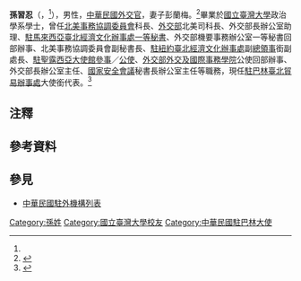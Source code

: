{{NoteTA|1=zh-hans:台; zh-hant:臺;}}

'''孫習忍'''（{{lang-en|SUN, SHYI-REN}}，{{bd|1961年|8月23日|catIdx=}}<ref name="Representative"/>），男性，[[:Category:中華民國外交官|中華民國外交官]]，妻子彭蘭梅。<ref>{{Cite web |url = https://www.epochtimes.com/b5/11/2/11/n3167105.htm |author = 杜國輝 |date = 2011年2月11日 |title = 美東婦聯會孔子大廈新年敬老 |publisher = [[大纪元时报|大纪元时报]] |accessdate = 2020年8月24日 |archive-date = 2011年2月21日 |archive-url = https://web.archive.org/web/20110221115908/http://www.epochtimes.com/b5/11/2/11/n3167105.htm |dead-url = no }}</ref>畢業於[[國立臺灣大學|國立臺灣大學]]政治學系學士，曾任[[臺灣美國事務委員會|北美事務協調委員會]]科長、[[中華民國外交部|外交部]]北美司科長、外交部長辦公室助理、[[駐馬來西亞臺北經濟文化辦事處|駐馬來西亞臺北經濟文化辦事處]][[外交官銜|一等秘書]]、外交部機要事務辦公室一等秘書回部辦事、北美事務協調委員會副秘書長、[[駐紐約臺北經濟文化辦事處|駐紐約臺北經濟文化辦事處]]副[[领事|總領事]]銜副處長、[[中華民國駐聖露西亞大使館|駐聖露西亞大使館]][[参赞|參事]]／[[公使|公使]]、[[外交部外交及國際事務學院|外交部外交及國際事務學院]]公使回部辦事、外交部長辦公室主任、[[國家安全會議_(中華民國)|國家安全會議]]秘書長辦公室主任等職務，現任[[駐巴林臺北貿易辦事處|駐巴林臺北貿易辦事處]]大使銜代表。<ref name="Representative">{{Cite web |url = https://www.roc-taiwan.org/uploads/sites/410/2018/03/Representative-SUNsCV.pdf |date = 2020-02-22 |title = Representative SUN'sCV |publisher = [[中華民國外交部|Ministry of Foreign Affairs, Republic of China (Taiwan)]] |deadurl = no |archiveurl = https://web.archive.org/web/20200824145555/https://www.roc-taiwan.org/uploads/sites/410/2018/03/Representative-SUNsCV.pdf |archivedate = 2020-08-24 |access-date = 2020-08-24 }}</ref>{{noteTag|name=2012年9月|2012年9月，中華民國外交部為統一駐外人員內部職稱，明定大使館、代表處設大使、公使，代表處對外仍稱代表、副代表；辦事處設總領事、副總領事，對外仍稱處長、副處長。<ref>{{Cite web |url = https://tw.news.yahoo.com/%E7%B5%B1-%E5%90%8D%E7%A8%B1-%E4%BB%A3%E8%A1%A8%E5%B0%8D%E5%85%A7%E7%A8%B1%E5%A4%A7%E4%BD%BF-133312149.html |author = 陳培煌 |date = 2012年8月31日 |title = 統一名稱 代表對內稱大使 |publisher = [[Yahoo!奇摩|Yahoo!奇摩]]引用[[中央通訊社|中央通訊社]] |accessdate = 2020年8月24日 |archive-date = 2016年11月30日 |archive-url = https://web.archive.org/web/20161130185459/https://tw.news.yahoo.com/%E7%B5%B1-%E5%90%8D%E7%A8%B1-%E4%BB%A3%E8%A1%A8%E5%B0%8D%E5%85%A7%E7%A8%B1%E5%A4%A7%E4%BD%BF-133312149.html |dead-url = no }}</ref><br>代表處館長為特任或簡任第十三職等至第十四職等者任大使銜代表、簡任第十二職等至第十三職等者任公使銜代表；辦事處長為簡任第十二職等任總領事銜處長。<ref>{{Cite web |url = https://law.moj.gov.tw/LawClass/LawAll.aspx?PCode=E0000017 |date = 2018年6月13日 |title = 駐外機構組織通則 |publisher = 全國法規資料庫 |access-date = 2022年2月25日 |archive-date = 2021年12月15日 |archive-url = https://web.archive.org/web/20211215061915/https://law.moj.gov.tw/LawClass/LawAll.aspx?PCode=E0000017 }}</ref>}}


{{start box}}
{{s-dip}}
{{succession box|[[陳天爵|陳天爵]]<ref>{{Cite web |url = http://multilingual.mofa.gov.tw/web/web_UTF-8/almanac/almanac2014/35.pdf |title = 《中華民國103年外交年鑑》〈附錄十 中華民國駐外代表機構名錄〉 |publisher = [[中華民國外交部|中華民國外交部]] |accessdate = 2020-08-24 |archive-date = 2017-06-11 |archive-url = https://web.archive.org/web/20170611015224/http://multilingual.mofa.gov.tw/web/web_UTF-8/almanac/almanac2014/35.pdf |dead-url = no }}</ref>||{{flagicon|ROC}} [[:Category:中華民國駐巴林大使|中華民國駐巴林代表]]|2019年1月16日<ref name="Representative"/>－}}
{{end box}}

==注釋==
{{noteFoot}}

==參考資料==
{{reflist}}

==參見==
*[[中華民國駐外機構列表|中華民國駐外機構列表]]

{{DEFAULTSORT:Sun孫}}
[[Category:孫姓|Category:孫姓]]
[[Category:國立臺灣大學校友|Category:國立臺灣大學校友]]
[[Category:中華民國駐巴林大使|Category:中華民國駐巴林大使]]